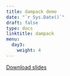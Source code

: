 ---
title: dampack demo
date: "`r Sys.Date()`"
draft: false
type: docs
linktitle: dampack 
menu:
  day3:
    weight: 4
---

[Download slides](../../../Course_Modularization/Intro, general, packages/dampack-darthpack/dampack video/dampack_storyboard.pptx)


